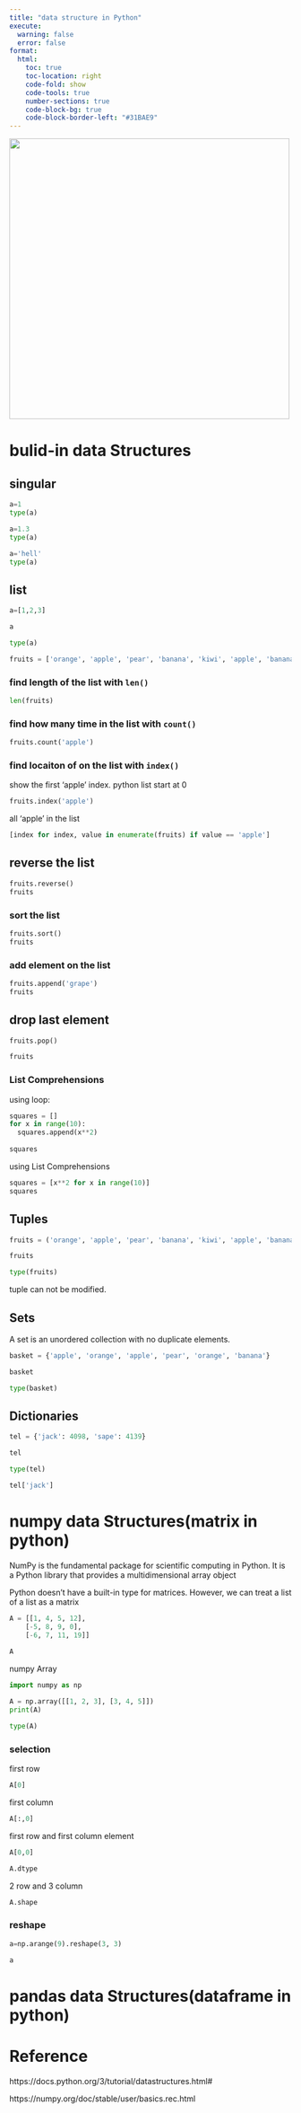 ```yaml
---
title: "data structure in Python"
execute:
  warning: false
  error: false
format:
  html:
    toc: true
    toc-location: right
    code-fold: show
    code-tools: true
    number-sections: true
    code-block-bg: true
    code-block-border-left: "#31BAE9"
---
```


![](images/python-data-structures.png){width="500"}


# bulid-in data Structures

## singular

```python
a=1
type(a)
```

```python
a=1.3
type(a)
```

```python
a='hell'
type(a)
```

## list

```python
a=[1,2,3]

a
```

```python
type(a) 
```

```python
fruits = ['orange', 'apple', 'pear', 'banana', 'kiwi', 'apple', 'banana','apple']
```

### find length of the list with `len()`

```python
len(fruits)
```

### find how many time in the list with `count()`

```python
fruits.count('apple')
```

### find locaiton of on the list with `index()`

show the first 'apple' index. python list start at 0

```python
fruits.index('apple')
```

all 'apple' in the list

```python
[index for index, value in enumerate(fruits) if value == 'apple']
```

## reverse the list

```python
fruits.reverse()
fruits
```

### sort the list

```python
fruits.sort()
fruits
```

### add element on the list

```python
fruits.append('grape')
fruits
```

## drop last element

```python
fruits.pop()

fruits
```

### List Comprehensions

using loop:

```python
squares = []
for x in range(10):
  squares.append(x**2)
  
squares
```

using List Comprehensions

```python
squares = [x**2 for x in range(10)]
squares
```

## Tuples

```python
fruits = ('orange', 'apple', 'pear', 'banana', 'kiwi', 'apple', 'banana','apple')

fruits
```

```python
type(fruits)
```

tuple can not be modified.

## Sets

A set is an unordered collection with no duplicate elements.

```python
basket = {'apple', 'orange', 'apple', 'pear', 'orange', 'banana'}

basket
```

```python
type(basket)
```

## Dictionaries

```python
tel = {'jack': 4098, 'sape': 4139}

tel
```

```python
type(tel)
```

```python
tel['jack']
```

# numpy data Structures(matrix in python)

NumPy is the fundamental package for scientific computing in Python. It is a Python library that provides a multidimensional array object

Python doesn't have a built-in type for matrices. However, we can treat a list of a list as a matrix

```python
A = [[1, 4, 5, 12], 
    [-5, 8, 9, 0],
    [-6, 7, 11, 19]]
    
A
```

numpy Array

```python
import numpy as np

A = np.array([[1, 2, 3], [3, 4, 5]])
print(A)
```

```python
type(A)
```

### selection

first row

```python
A[0]
```

first column

```python
A[:,0]
```

first row and first column element

```python
A[0,0]
```

```python
A.dtype
```

2 row and 3 column

```python
A.shape
```

### reshape

```python
a=np.arange(9).reshape(3, 3)

a
```

# pandas data Structures(dataframe in python)

# Reference

https://docs.python.org/3/tutorial/datastructures.html#

https://numpy.org/doc/stable/user/basics.rec.html